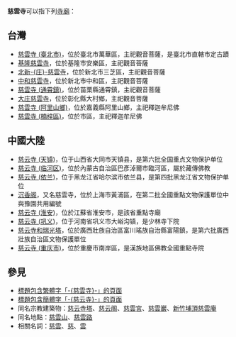 '''慈雲寺'''可以指下列[[寺廟|寺廟]]：

== 台灣 ==
*[[慈雲寺_(臺北市)|慈雲寺 (臺北市)]]，位於臺北市萬華區，主祀觀音菩薩，是臺北市直轄市定古蹟
*[[基隆慈雲寺|基隆慈雲寺]]，位於基隆市安樂區，主祀觀音菩薩
*[[北新庄慈雲寺|北新-{庄}-慈雲寺]]，位於新北市三芝區，主祀觀音菩薩
*[[中和慈雲寺|中和慈雲寺]]，位於新北市中和區，主祀觀音菩薩
*[[慈雲寺_(通霄鎮)|慈雲寺 (通霄鎮)]]，位於苗栗縣通霄鎮，主祀觀音菩薩
*[[大庄慈雲寺|大庄慈雲寺]]，位於彰化縣大村鄉，主祀觀音菩薩
*[[慈雲寺_(阿里山鄉)|慈雲寺 (阿里山鄉)]]，位於嘉義縣阿里山鄉，主祀釋迦牟尼佛
*[[慈雲寺_(楠梓區)|慈雲寺 (楠梓區)]]，位於市區，主祀釋迦牟尼佛

== 中國大陸 ==
*[[慈云寺_(天镇)|慈云寺 (天镇)]]，位于山西省大同市天镇县，是第六批全国重点文物保护单位
*[[慈云寺_(临河区)|慈云寺 (临河区)]]，位於內蒙古自治區巴彥淖爾市臨河區，屬於藏傳佛教
*[[慈云寺_(依兰)|慈云寺 (依兰)]]，位于黑龙江省哈尔滨市依兰县，是第四批黑龙江省文物保护单位
*[[沉香阁|沉香阁]]，又名慈雲寺，位於上海市黃浦區，在第二批全國重點文物保護單位中與豫園共用編號
*[[慈云寺_(淮安)|慈云寺 (淮安)]]，位於江蘇省淮安市，是該省重點寺廟
*[[慈云寺_(巩义)|慈云寺 (巩义)]]，位于河南省巩义市大峪沟镇，是少林寺下院
*[[慈云寺和瑞光塔|慈云寺和瑞光塔]]，位於廣西壯族自治區富川瑤族自治縣富陽鎮，是第六批廣西壯族自治區文物保護單位
*[[慈云寺_(重庆市)|慈云寺 (重庆市)]]，位於重慶市南岸區，是漢族地區佛教全國重點寺院

== 參見 ==
* [[Special:Search/intitle:"慈雲寺"|標題包含繁體字「-{慈雲寺}-」的頁面]]
* [[Special:Search/intitle:"慈云寺"|標題包含簡體字「-{慈云寺}-」的頁面]]
*同名宗教建築物：[[慈云寺塔|慈云寺塔]]、[[慈云阁|慈云阁]]、[[慈雲宮|慈雲宮]]、[[慈雲巖|慈雲巖]]、[[新竹埔頂慈雲庵|新竹埔頂慈雲庵]]
*同名地點：[[慈雲山|慈雲山]]、[[慈雲路|慈雲路]]
*相關名詞：[[慈雲|慈雲]]、[[慈|慈]]、[[雲|雲]]

{{Disambiguation|Cat=三字佛寺消歧義|Ci}}